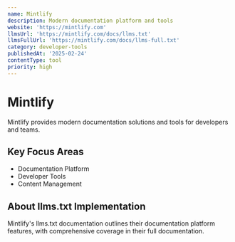 ```yaml
---
name: Mintlify
description: Modern documentation platform and tools
website: 'https://mintlify.com'
llmsUrl: 'https://mintlify.com/docs/llms.txt'
llmsFullUrl: 'https://mintlify.com/docs/llms-full.txt'
category: developer-tools
publishedAt: '2025-02-24'
contentType: tool
priority: high
---
```


# Mintlify

Mintlify provides modern documentation solutions and tools for developers and teams.

## Key Focus Areas

- Documentation Platform
- Developer Tools
- Content Management

## About llms.txt Implementation

Mintlify's llms.txt documentation outlines their documentation platform features, with comprehensive coverage in their full documentation.
